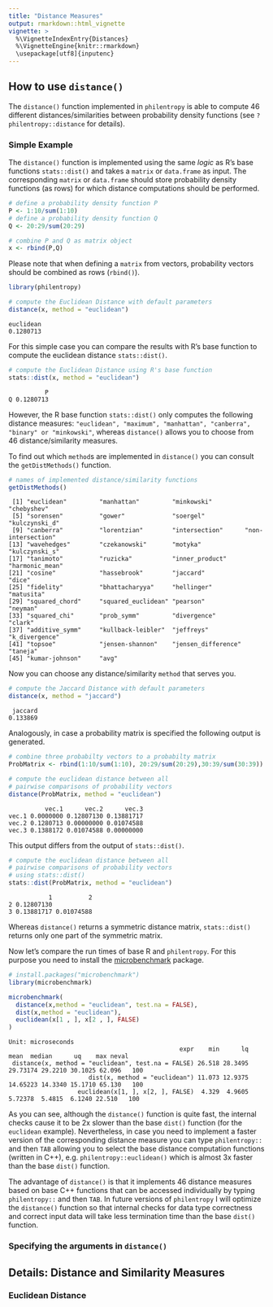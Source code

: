 ```yaml
---
title: "Distance Measures"
output: rmarkdown::html_vignette
vignette: >
  %\VignetteIndexEntry{Distances}
  %\VignetteEngine{knitr::rmarkdown}
  \usepackage[utf8]{inputenc}
---
```


## How to use `distance()`

The `distance()` function implemented in `philentropy` is able to compute 46 different distances/similarities between probability density functions (see `?philentropy::distance` for details).

### Simple Example

The `distance()` function is implemented using the same _logic_ as R's base functions `stats::dist()` and takes a `matrix` or `data.frame` as input. The corresponding `matrix` or `data.frame` should store probability density functions (as rows) for which distance computations should be performed.


```r
# define a probability density function P
P <- 1:10/sum(1:10)
# define a probability density function Q
Q <- 20:29/sum(20:29)

# combine P and Q as matrix object
x <- rbind(P,Q)
```

Please note that when defining a `matrix` from vectors, probability vectors should be combined as rows (`rbind()`).

```r
library(philentropy)

# compute the Euclidean Distance with default parameters
distance(x, method = "euclidean")
```

```
euclidean 
0.1280713
```

For this simple case you can compare the results with R's base function to compute the euclidean distance `stats::dist()`.

```r
# compute the Euclidean Distance using R's base function
stats::dist(x, method = "euclidean")
```

```
          P
Q 0.1280713
```

However, the R base function `stats::dist()` only computes the following distance measures: `"euclidean", "maximum", "manhattan", "canberra", "binary" or "minkowski"`, whereas `distance()` allows you to choose from 46 distance/similarity measures. 

To find out which `method`s are implemented in `distance()` you can consult
the `getDistMethods()` function.

```r
# names of implemented distance/similarity functions
getDistMethods()
```

```
 [1] "euclidean"         "manhattan"         "minkowski"         "chebyshev"        
 [5] "sorensen"          "gower"             "soergel"           "kulczynski_d"     
 [9] "canberra"          "lorentzian"        "intersection"      "non-intersection" 
[13] "wavehedges"        "czekanowski"       "motyka"            "kulczynski_s"     
[17] "tanimoto"          "ruzicka"           "inner_product"     "harmonic_mean"    
[21] "cosine"            "hassebrook"        "jaccard"           "dice"             
[25] "fidelity"          "bhattacharyya"     "hellinger"         "matusita"         
[29] "squared_chord"     "squared_euclidean" "pearson"           "neyman"           
[33] "squared_chi"       "prob_symm"         "divergence"        "clark"            
[37] "additive_symm"     "kullback-leibler"  "jeffreys"          "k_divergence"     
[41] "topsoe"            "jensen-shannon"    "jensen_difference" "taneja"           
[45] "kumar-johnson"     "avg"
```

Now you can choose any distance/similarity `method` that serves you.

```r
# compute the Jaccard Distance with default parameters
distance(x, method = "jaccard")
```

```
 jaccard 
0.133869
```

Analogously, in case a probability matrix is specified the following output is generated.

```r
# combine three probabilty vectors to a probabilty matrix 
ProbMatrix <- rbind(1:10/sum(1:10), 20:29/sum(20:29),30:39/sum(30:39))

# compute the euclidean distance between all 
# pairwise comparisons of probability vectors
distance(ProbMatrix, method = "euclidean")
```

```
          vec.1      vec.2      vec.3
vec.1 0.0000000 0.12807130 0.13881717
vec.2 0.1280713 0.00000000 0.01074588
vec.3 0.1388172 0.01074588 0.00000000
```

This output differs from the output of `stats::dist()`.

```r
# compute the euclidean distance between all 
# pairwise comparisons of probability vectors
# using stats::dist()
stats::dist(ProbMatrix, method = "euclidean")
```

```
           1          2
2 0.12807130           
3 0.13881717 0.01074588
```

Whereas `distance()` returns a symmetric distance matrix, `stats::dist()` returns only one part of the symmetric matrix. 

Now let's compare the run times of base R and `philentropy`. For this purpose you need to install the [microbenchmark](http://cran.r-project.org/web/packages/microbenchmark/index.html) package.

```r
# install.packages("microbenchmark")
library(microbenchmark)

microbenchmark(
  distance(x,method = "euclidean", test.na = FALSE),
  dist(x,method = "euclidean"),
  euclidean(x[1 , ], x[2 , ], FALSE)
)
```

```
Unit: microseconds
                                               expr    min      lq     mean  median      uq    max neval
 distance(x, method = "euclidean", test.na = FALSE) 26.518 28.3495 29.73174 29.2210 30.1025 62.096   100
                      dist(x, method = "euclidean") 11.073 12.9375 14.65223 14.3340 15.1710 65.130   100
                   euclidean(x[1, ], x[2, ], FALSE)  4.329  4.9605  5.72378  5.4815  6.1240 22.510   100
```

As you can see, although the `distance()` function is quite fast, the internal checks cause it to be 2x slower than the base `dist()` function (for the `euclidean` example). Nevertheless, in case you need to implement a faster version of the corresponding distance measure you can type `philentropy::` and then `TAB` allowing you to select the base distance computation functions (written in C++), e.g. `philentropy::euclidean()` which is almost 3x faster than the base `dist()` function.

The advantage of `distance()` is that it implements 46 distance measures based on base C++ functions that can be accessed individually by typing `philentropy::` and then `TAB`. In future versions of `philentropy` I will optimize the `distance()` function so that internal checks for data type correctness and correct input data will take less termination time than the base `dist()` function.



### Specifying the arguments in `distance()`



## Details: Distance and Similarity Measures

### Euclidean Distance






